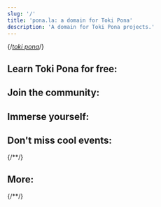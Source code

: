 ```yaml
---
slug: '/'
title: 'pona.la: a domain for Toki Pona'
description: 'A domain for Toki Pona projects.'
---
```



{/*<a href="/tok">toki pona</a>*/}

## Learn Toki Pona for free:
<List>
    <Card url="https://wasona.com" />
    <Card url="https://www.youtube.com/playlist?list=PLoLQoll2U6WEeCO7C2oc1LTWgkoBC8rvT" />
    <Card url="https://nimi.li" />
    <Card url="en/learn" />
</List>

## Join the community:
<List>
    <Card url="https://discord.gg/mapona" />
    <Card url="https://discord.gg/ChC6qtVsSE" />
    <Card url="https://discord.gg/kBdKdT4Zuq" />
    <Card url="https://bsky.app/profile/tokiponavr.bsky.social" />
    <Card url="https://sona.pona.la/wiki/Communities" />
</List>

## Immerse yourself:
<List>
    <Card url="https://lipu.pona.la" />
    <Card url="https://liputenpo.org" />
    <Card url="https://www.youtube.com/playlist?list=PLjOmpMyMxd8Qs2mAXcLk817tQy_AQj09u" />
    <Card url="https://www.youtube.com/watch?v=ho0RS-aFUqI" />
</List>

## Don't miss cool events:
<List>
    <Card url="https://sin-kulupu.pona.la" />
    {/*<Card url="https://tenpo.pona.la" />*/}
    <Card url="https://utala.pona.la" />
    <Card url="https://suno.pona.la" />
</List>

## More:
<List>
    {/*<Card url="https://ma.pona.la" />*/}
    <Card url="https://tokipona.org" />
    <Card url="https://sona.pona.la" />
    <Card url="en/sp" />
    <Card url="en/subdomains" />
</List>
